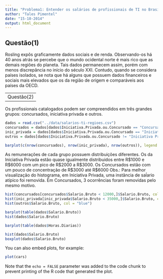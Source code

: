 ```yaml
---
title: "Problema1: Entender os salários de profissionais de TI no Brasil."
author: "Tales Pimentel"
date: "15-10-2014"
output: html_document
---
```


Questão(1)
---
Rosling expôs graficamente dados sociais e de renda. Observando-os há 40 anos atrás se percebe que o mundo ocidental norte é mais rico que as demais regiões do planeta. Tais dados permanecem assim, porém com menos discrepância no início do século XXI. Contudo, quando se considera países isolados, se nota que há alguns que possuem dados financeiros e sociais mais elevados que os da região de origem e comparáveis aos países da OECD. 

---
Questão(2)
---
Os profissionais catalogados podem ser compreendidos em três grandes grupos: concursados, iniciativa privada e outros.
```r
dados = read.csv("../data/salarios-ti-regioes.csv")
concursados = dados[dados$Iniciativa.Privada.ou.Concursado == "Concursado",]
inic_privada = dados[dados$Iniciativa.Privada.ou.Concursado == "Iniciativa Privada",]
outros = dados[dados$Iniciativa.Privada.ou.Concursado != "Iniciativa Privada" & dados$Iniciativa.Privada.ou.Concursado != "Concursado",]

barplot(c(nrow(concursados), nrow(inic_privada), nrow(outros)), legend = c("Concursados", "Iniciativa Privada", "Outros"), col = c("red", "green", "blue"))
```

As remunerações de cada grupo possuem distribuições diferentes. 
Os da Iniciativa Privada estão quase igualmente distribuidos entre R$1000 e R$6000 com um pico de R$2000 a R$3000. 
Os Concursados estão com um pouco de concentração de R$3000 até R$6000 
Obs.: Para melhor visualização do histograma, em Iniciativa Privada, uma instância de saĺario atípico foi removida. Em Concursados, 3 ocorrências foram removidas pelo mesmo motivo.

```r
hist(concursados[concursados$Salario.Bruto < 12000,]$Salario.Bruto, col = "red", nclass = 10)
hist(inic_privada[inic_privada$Salario.Bruto < 35000,]$Salario.Bruto, col = "green", nclass = 10)
hist(outros$Salario.Bruto, col = "blue")
```


```r
barplot(table(dados$Salario.Bruto))
hist(dados$Salario.Bruto)
```

```r
barplot(table(dados$Horas.Diarias))
```


```r
hist(dados$Salario.Bruto)
boxplot(dados$Salario.Bruto)
```

You can also embed plots, for example:

```r
plot(cars)
```

Note that the `echo = FALSE` parameter was added to the code chunk to prevent printing of the R code that generated the plot.

